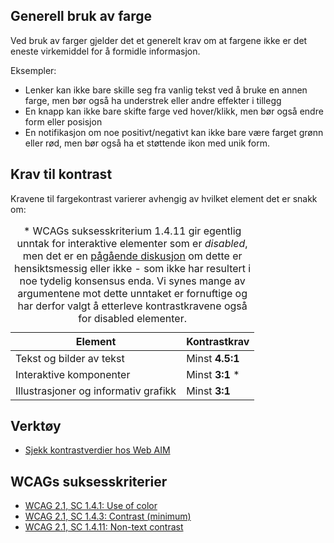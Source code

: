 
## Generell bruk av farge

Ved bruk av farger gjelder det et generelt krav om at fargene ikke er det eneste virkemiddel for å
formidle informasjon.

<Panel className="panel--grey">
    <Undertittel>Eksempler:</Undertittel>
    <ul>
        <li>Lenker kan ikke bare skille seg fra vanlig tekst ved å bruke en annen farge, men bør også ha understrek eller andre effekter i tillegg</li>
        <li>En knapp kan ikke bare skifte farge ved hover/klikk, men bør også endre form eller posisjon</li>
        <li>En notifikasjon om noe positivt/negativt kan ikke bare være farget grønn eller rød, men bør også ha et støttende ikon med unik form.</li>
    </ul>
</Panel>

## Krav til kontrast

Kravene til fargekontrast varierer avhengig av hvilket element det er snakk om:

<table className="tabell" id="color-accessibility__contrast-table">
    <thead>
        <tr>
            <th>Element</th>
            <th className="align-right">Kontrast&shy;krav</th>
        </tr>
    </thead>
    <tbody> 
        <tr>
            <td>
                <div className="table-element-type">
                    <i id="color-accessibility__typo-icon"><TypoIcon/></i>
                    Tekst og bilder av tekst
                </div>
            </td>
            <td className="align-right">
                Minst <strong>4.5:1</strong>
            </td>
        </tr>
        <tr>
            <td>
                <div className="table-element-type">
                    <i id="color-accessibility__button-icon"><ButtonIcon/></i>
                    Interaktive komponenter
                </div>
            </td>
            <td className="align-right">Minst <strong>3:1</strong> *</td>
        </tr>
        <tr>
            <td>
                <div className="table-element-type">
                    <i id="color-accessibility__graphics-icon"><VeilederIcon/></i>
                    Illustrasjoner og informativ grafikk
                </div>
            </td>
            <td className="align-right">Minst <strong>3:1</strong></td>
        </tr>
    </tbody>
    <caption>
        * WCAGs suksesskriterium 1.4.11 gir egentlig unntak for interaktive elementer som er <i>disabled</i>, men det er
        en <a href="https://github.com/w3c/wcag21/issues/805">pågående diskusjon</a> om dette er hensiktsmessig eller
        ikke - som ikke har resultert i noe tydelig konsensus enda. Vi synes mange av argumentene mot dette unntaket er 
        fornuftige og har derfor valgt å etterleve kontrastkravene også for disabled elementer.
    </caption>
</table>

## Verktøy

<ul>
    <li>
        <a href="https://webaim.org/resources/contrastchecker/">Sjekk kontrastverdier hos Web AIM</a>
    </li>
</ul>

## WCAGs suksesskriterier

<ul>
    <li>
        <a href="https://www.w3.org/TR/WCAG21/#use-of-color">WCAG 2.1, SC 1.4.1: Use of color</a>
    </li>
    <li>
        <a href="https://www.w3.org/TR/WCAG21/#contrast-minimum">WCAG 2.1, SC 1.4.3: Contrast (minimum)</a>
    </li>
    <li>
        <a href="https://www.w3.org/TR/WCAG21/#non-text-contrast">WCAG 2.1, SC 1.4.11: Non-text contrast</a>
    </li>
</ul>
